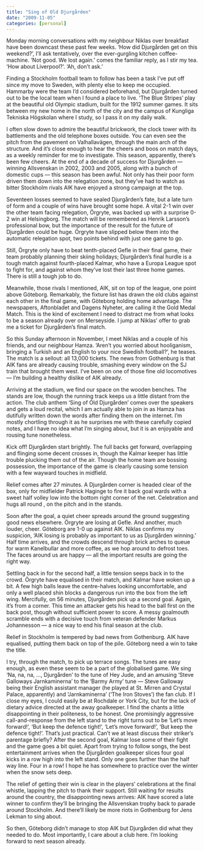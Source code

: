 ```yaml
---
title: "Sing of Old Djurgården"
date: "2009-11-05"
categories: [personal]
---
```


Monday morning conversations with my neighbour Niklas over breakfast have been downcast these past few weeks. 'How did Djurgården get on this weekend?', I'll ask tentatively, over the ever-gurgling kitchen coffee-machine. 'Not good. We lost again.' comes the familiar reply, as I stir my tea. 'How about Liverpool?'. 'Ah, don't ask.'

Finding a Stockholm football team to follow has been a task I've put off since my move to Sweden, with plenty else to keep me occupied. Hammarby were the team I'd considered beforehand, but Djurgården turned out to be the local team when I found a place to live. 'The Blue Stripes' play at the beautiful old Olympic stadium, built for the 1912 summer games. It sits between my new home in the north of the city and the campus of Kungliga Tekniska Högskolan where I study, so I pass it on my daily walk.

I often slow down to admire the beautiful brickwork, the clock tower with its battlements and the old telephone boxes outside. You can even see the pitch from the pavement on Valhallav&auml;gen, through the main arch of the structure. And it's close enough to hear the cheers and boos on match days, as a weekly reminder for me to investigate. This season, apparently, there's been few cheers. At the end of a decade of success for Djurgården --- winning Allsvenskan in 2002, 2003 and 2005, along with a bunch of domestic cups --- this season has been awful. Not only has their poor form driven them down into the relegation zone, but they've had to watch as bitter Stockholm rivals AIK have enjoyed a strong campaign at the top.

Seventeen losses seemed to have sealed Djurgården's fate, but a late turn of form and a couple of wins have brought some hope. A vital 2-1 win over the other team facing relegation, Örgryte, was backed up with a surprise 0-2 win at Helsingborg. The match will be remembered as Henrik Larsson's professional bow, but the importance of the result for the future of Djurgården could be huge. Örgryte have slipped below them into the automatic relegation spot, two points behind with just one game to go.

Still, Örgryte only have to beat tenth-placed Gefle in their final game, their team probably planning their skiing holidays; Djurgården's final hurdle is a tough match against fourth-placed Kalmar, who have a Europa League spot to fight for, and against whom they've lost their last three home games. There is still a tough job to do.

Meanwhile, those rivals I mentioned, AIK, sit on top of the league, one point above Göteborg. Remarkably, the fixture list has drawn the old clubs against each other in the final game, with Göteborg holding home advantage. The newspapers, Aftonbladet and Dagens Nyheter, are calling it the Gold Medal Match. This is the kind of excitement I need to distract me from what looks to be a season already over on Merseyside. I jump at Niklas' offer to grab me a ticket for Djurgården's final match.

So this Sunday afternoon in November, I meet Niklas and a couple of his friends, and our neighbour Hamza. 'Aren't you worried about hooliganism, bringing a Turkish and an English to your nice Swedish football?', he teases. The match is a sellout: all 13,000 tickets. The news from Gothenburg is that AIK fans are already causing trouble, smashing every window on the SJ train that brought them west. I've been on one of those fine old locomotives --- I'm building a healthy dislike of AIK already.

Arriving at the stadium, we find our space on the wooden benches. The stands are low, though the running track keeps us a little distant from the action. The club anthem 'Sing of Old Djurgården' comes over the speakers and gets a loud recital, which I am actually able to join in as Hamza has dutifully written down the words after finding them on the internet. I'm mostly chortling through it as he surprises me with these carefully copied notes, and I have no idea what I'm singing about, but it is an enjoyable and rousing tune nonetheless.

Kick off! Djurgården start brightly. The full backs get forward, overlapping and flinging some decent crosses in, though the Kalmar keeper has little trouble plucking them out of the air. Though the home team are bossing possession, the importance of the game is clearly causing some tension with a few wayward touches in midfield.

Relief comes after 27 minutes. A Djurgården corner is headed clear of the box, only for midfielder Patrick Haginge to fire it back goal wards with a sweet half volley low into the bottom right corner of the net. Celebration and hugs all round , on the pitch and in the stands.


Soon after the goal, a quiet cheer spreads around the ground suggesting good news elsewhere. Örgryte are losing at Gefle. And another, much louder, cheer. Göteborg are 1-0 up against AIK. Niklas confirms my suspicion, 'AIK losing is probably as important to us as Djurgården winning.'
Half time arrives, and the crowds descend through brick arches to queue for warm Kanelbullar and more coffee, as we hop around to defrost toes. The faces around us are happy --- all the important results are going the right way.

Settling back in for the second half, a little tension seeps back in to the crowd. Örgryte have equalised in their match, and Kalmar have woken up a bit. A few high balls leave the centre-halves looking uncomfortable, and only a well placed shin blocks a dangerous run into the box from the left wing. Mercifully, on 56 minutes, Djurgården pick up a second goal. Again, it's from a corner. This time an attacker gets his head to the ball first on the back post, though without sufficient power to score. A messy goalmouth scramble ends with a decisive touch from veteran defender Markus Johannesson --- a nice way to end his final season at the club.

Relief in Stockholm is tempered by bad news from Gothenburg. AIK have equalised, putting them back on top of the pile. Göteborg need a win to take the title.

I try, through the match, to pick up terrace songs. The tunes are easy enough, as even these seem to be a part of the globalised game. We sing 'Na, na, na, ..., Djurgården' to the tune of Hey Jude, and an amusing 'Steve Galloways Jarnkaminerna' to the 'Barmy Army' tune --- Steve Galloway being their English assistant manager (he played at St. Mirren and Crystal Palace, apparently) and 'Jarnkaminerna' ('The Iron Stoves') the fan club. If I close my eyes, I could easily be at Rochdale or York City, but for the lack of dietary advice directed at the away goalkeeper. I find the chants a little disappointing in their politeness, to be honest. One promisingly aggressive call-and-response from the left stand to the right turns out to be 'Let's move forward!', 'But keep the defence tight!', 'Let's move forward!', 'But keep the defence tight!'. That's just practical. Can't we at least discuss their striker's parentage briefly? After the second goal, Kalmar lose some of their fight and the game goes a bit quiet. Apart from trying to follow songs, the best entertainment arrives when the Djurgården goalkeeper slices four goal kicks in a row high into the left stand. Only one goes further than the half way line. Four in a row! I hope he has somewhere to practice over the winter when the snow sets deep.


The relief of getting their win is clear in the players' celebrations at the final whistle, lapping the pitch to thank their support. Still waiting for results around the country, the disappointing news arrives: AIK have scored a late winner to confirm they'll be bringing the Allsvenskan trophy back to parade around Stockholm. And there'll likely be more riots in Gothenburg for Jens Lekman to sing about.


So then, Göteborg didn't manage to stop AIK but Djurgården did what they needed to do. Most importantly, I care about a club here. I'm looking forward to next season already.